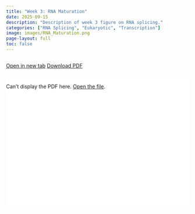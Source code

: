 ```yaml
---
title: "Week 3: RNA Maturation"
date: 2025-09-15
description: "Description of week 3 figure on RNA splicing."
categories: ["RNA Splicing", "Eukaryotic", "Transcription"]
image: images/RNA_Maturation.png
page-layout: full
toc: false
---
```


<div class="pdf-actions">
  <a class="btn btn-primary"  href="../pdfs/RNA_Maturation.pdf" target="_blank" rel="noopener">Open in new tab</a>
  <a class="btn btn-outline-secondary" href="../pdfs/RNA_Maturation.pdf" download>Download PDF</a>
</div>

<div id="pdf-container">
  <!-- Use <object> for better Safari behavior; provide a fallback link -->
  <object id="pdf-viewer"
          data="../pdfs/RNA_Maturation.pdf"
          type="application/pdf">
    <p>Can’t display the PDF here. <a href="../pdfs/RNA_Maturation.pdf">Open the file</a>.</p>
  </object>
</div>

<script>
(function () {
  function containerHeight() {
    const nav = document.querySelector('.navbar');
    const navH = nav ? nav.getBoundingClientRect().height : 56;
    const actionsH = (document.querySelector('.pdf-actions')?.getBoundingClientRect().height || 0);
    const topGap = 24 + actionsH;
    const bottomGap = 24;
    return Math.max(360, window.innerHeight - navH - topGap - bottomGap);
  }

  function sizeViewer() {
    const h = containerHeight();
    const container = document.getElementById('pdf-container');
    const viewer = document.getElementById('pdf-viewer');
    if (container) container.style.height = h + 'px';
    if (viewer) {
      // Explicit height for WebKit; absolute fill from CSS handles Chrome/FF
      viewer.style.height = h + 'px';
      viewer.style.width  = '100%';
    }
  }

  // Handle layout shifts (Quarto/Bootstrap) and resizes
  window.addEventListener('resize', sizeViewer, { passive: true });
  sizeViewer();
  setTimeout(sizeViewer, 150);
  setTimeout(sizeViewer, 400);

  // Also react if Quarto toggles dark mode etc. (causes reflow)
  const ro = new ResizeObserver(sizeViewer);
  ro.observe(document.body);
})();
</script>

<style>
.pdf-actions { display:flex; flex-wrap:wrap; gap:.5rem; margin:.25rem 0 .75rem; }

/* Container is explicitly sized and relative so the viewer can absolutely fill it */
#pdf-container {
  position: relative;
  width: 100%;
  border: 1px solid var(--bs-border-color);
  border-radius: 12px;
  overflow: hidden;
  background: #fff;
  min-height: 360px;
}
html.quarto-dark #pdf-container { background: #111; }

/* Critical: absolutely fill the container to avoid percent-height collapse */
#pdf-viewer {
  position: absolute;
  inset: 0;          /* top:0; right:0; bottom:0; left:0 */
  width: 100%;
  height: 100%;
  border: 0;
  display: block;
}

/* If you try <iframe> instead, apply the same id and CSS to it */
</style>